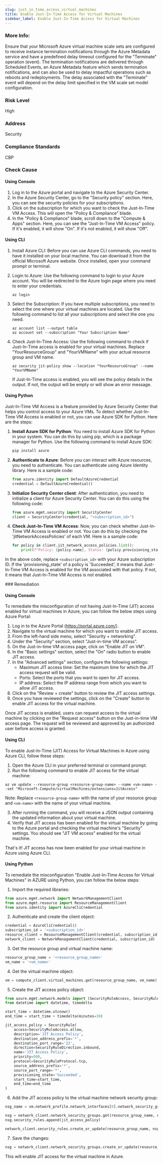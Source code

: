 ```yaml
---
slug: just_in_time_access_virtual_machines
title: Enable Just-In-Time Access for Virtual Machines
sidebar_label: Enable Just-In-Time Access for Virtual Machines
---
```


### More Info:

Ensure that your Microsoft Azure virtual machine scale sets are configured to receive instance termination notifications through the Azure Metadata service and have a predefined delay timeout configured for the "Terminate" operation (event). The termination notifications are delivered through Scheduled Events, an Azure Metadata feature which sends termination notifications, and can also be used to delay impactful operations such as reboots and redeployments. The delay associated with the "Terminate" event will depend on the delay limit specified in the VM scale set model configuration.

### Risk Level

High

### Address

Security

### Compliance Standards

CBP


<Tabs><Tab title='Cause'>
### Check Cause

#### Using Console

1. Log in to the Azure portal and navigate to the Azure Security Center.
2. In the Azure Security Center, go to the "Security policy" section. Here, you can see the security policies for your subscriptions.
3. Click on the subscription for which you want to check the Just-In-Time VM Access. This will open the "Policy & Compliance" blade.
4. In the "Policy & Compliance" blade, scroll down to the "Compute & Apps" section. Here, you can see the "Just-In-Time VM Access" policy. If it's enabled, it will show "On". If it's not enabled, it will show "Off".

#### Using CLI

1. Install Azure CLI: Before you can use Azure CLI commands, you need to have it installed on your local machine. You can download it from the official Microsoft Azure website. Once installed, open your command prompt or terminal.

2. Login to Azure: Use the following command to login to your Azure account. You will be redirected to the Azure login page where you need to enter your credentials.
   ```
   az login
   ```
3. Select the Subscription: If you have multiple subscriptions, you need to select the one where your virtual machines are located. Use the following command to list all your subscriptions and select the one you need.
   ```
   az account list --output table
   az account set --subscription "Your Subscription Name"
   ```
4. Check Just-In-Time Access: Use the following command to check if Just-In-Time access is enabled for your virtual machines. Replace "YourResourceGroup" and "YourVMName" with your actual resource group and VM name.
   ```
   az security jit-policy show --location "YourResourceGroup" --name "YourVMName"
   ```
   If Just-In-Time access is enabled, you will see the policy details in the output. If not, the output will be empty or will show an error message.

#### Using Python

Just-In-Time VM Access is a feature provided by Azure Security Center that helps you control access to your Azure VMs. To detect whether Just-In-Time VM Access is enabled or not, you can use Azure SDK for Python. Here are the steps:

1. **Install Azure SDK for Python**: You need to install Azure SDK for Python in your system. You can do this by using pip, which is a package manager for Python. Use the following command to install Azure SDK:

   ```python
   pip install azure
   ```

2. **Authenticate to Azure**: Before you can interact with Azure resources, you need to authenticate. You can authenticate using Azure Identity library. Here is a sample code:

   ```python
   from azure.identity import DefaultAzureCredential
   credential = DefaultAzureCredential()
   ```

3. **Initialize Security Center client**: After authentication, you need to initialize a client for Azure Security Center. You can do this using the following code:

   ```python
   from azure.mgmt.security import SecurityCenter
   client = SecurityCenter(credential, "<subscription_id>")
   ```

4. **Check Just-In-Time VM Access**: Now, you can check whether Just-In-Time VM Access is enabled or not. You can do this by checking the 'jitNetworkAccessPolicies' of each VM. Here is a sample code:

   ```python
   for policy in client.jit_network_access_policies.list():
       print(f"Policy: {policy.name}, Status: {policy.provisioning_state}")
   ```

In the above code, replace `<subscription_id>` with your Azure subscription ID. If the 'provisioning_state' of a policy is 'Succeeded', it means that Just-In-Time VM Access is enabled for the VM associated with that policy. If not, it means that Just-In-Time VM Access is not enabled.

</Tab>


<Tab title='Remediation'>
### Remediation

#### Using Console

To remediate the misconfiguration of not having Just-In-Time (JIT) access enabled for virtual machines in Azure, you can follow the below steps using Azure Portal:

1. Log in to the Azure Portal (https://portal.azure.com/).
2. Navigate to the virtual machine for which you want to enable JIT access.
3. From the left-hand side menu, select "Security + networking".
4. Under the "Security" section, select "Just-in-time VM access".
5. On the Just-in-time VM access page, click on "Enable JIT on VM".
6. In the "Basic settings" section, select the "On" radio button to enable JIT access.
7. In the "Advanced settings" section, configure the following settings:
   - Maximum JIT access time: Set the maximum time for which the JIT access request will be valid.
   - Ports: Select the ports that you want to open for JIT access.
   - IP address: Select the IP address range from which you want to allow JIT access.
8. Click on the "Review + create" button to review the JIT access settings.
9. Once you have reviewed the settings, click on the "Create" button to enable JIT access for the virtual machine.

Once JIT access is enabled, users can request access to the virtual machine by clicking on the "Request access" button on the Just-in-time VM access page. The request will be reviewed and approved by an authorized user before access is granted.

#### Using CLI

To enable Just-In-Time (JIT) Access for Virtual Machines in Azure using Azure CLI, follow these steps:

1. Open the Azure CLI in your preferred terminal or command prompt.
2. Run the following command to enable JIT access for the virtual machine:

```
az vm update --resource-group <resource-group-name> --name <vm-name> --set "Microsoft.Compute/virtualMachines/extensions=JitAccess"
```

Note: Replace `<resource-group-name>` with the name of your resource group and `<vm-name>` with the name of your virtual machine.

3. After running the command, you will receive a JSON output containing the updated information about your virtual machine.
4. Verify that JIT access has been enabled for the virtual machine by going to the Azure portal and checking the virtual machine's "Security" settings. You should see "JIT VM access" enabled for the virtual machine.

That's it! JIT access has now been enabled for your virtual machine in Azure using Azure CLI.

#### Using Python

To remediate the misconfiguration "Enable Just-In-Time Access for Virtual Machines" in AZURE using Python, you can follow the below steps:

1. Import the required libraries:

```python
from azure.mgmt.network import NetworkManagementClient
from azure.mgmt.resource import ResourceManagementClient
from azure.identity import AzureCliCredential
```

2. Authenticate and create the client object:

```python
credential = AzureCliCredential()
subscription_id = '<subscription_id>'
resource_client = ResourceManagementClient(credential, subscription_id)
network_client = NetworkManagementClient(credential, subscription_id)
```

3. Get the resource group and virtual machine name:

```python
resource_group_name = '<resource_group_name>'
vm_name = '<vm_name>'
```

4. Get the virtual machine object:

```python
vm = compute_client.virtual_machines.get(resource_group_name, vm_name)
```

5. Create the JIT access policy object:

```python
from azure.mgmt.network.models import (SecurityRuleAccess, SecurityRuleDirection, SecurityRuleProtocol, SecurityRule)
from datetime import datetime, timedelta

start_time = datetime.utcnow()
end_time = start_time + timedelta(minutes=30)

jit_access_policy = SecurityRule(
    access=SecurityRuleAccess.allow,
    description='JIT Access Policy',
    destination_address_prefix='*',
    destination_port_range='22',
    direction=SecurityRuleDirection.inbound,
    name='JIT Access Policy',
    priority=500,
    protocol=SecurityRuleProtocol.tcp,
    source_address_prefix='*',
    source_port_range='*',
    provisioning_state='Succeeded',
    start_time=start_time,
    end_time=end_time
)
```

6. Add the JIT access policy to the virtual machine network security group:

```python
nsg_name = vm.network_profile.network_interfaces[0].network_security_group.id.split('/')[-1]

nsg = network_client.network_security_groups.get(resource_group_name, nsg_name)
nsg.security_rules.append(jit_access_policy)

network_client.security_rules.create_or_update(resource_group_name, nsg_name, jit_access_policy.name, jit_access_policy)
```

7. Save the changes:

```python
nsg = network_client.network_security_groups.create_or_update(resource_group_name, nsg_name, nsg)
```

This will enable JIT access for the virtual machine in Azure.




</Tab>
</Tabs>